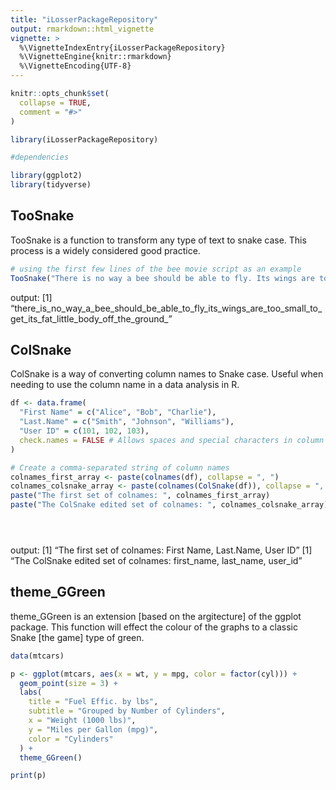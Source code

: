 ```yaml
---
title: "iLosserPackageRepository"
output: rmarkdown::html_vignette
vignette: >
  %\VignetteIndexEntry{iLosserPackageRepository}
  %\VignetteEngine{knitr::rmarkdown}
  %\VignetteEncoding{UTF-8}
---
```


```r
knitr::opts_chunk$set(
  collapse = TRUE,
  comment = "#>"
)
```

```r
library(iLosserPackageRepository)

#dependencies 

library(ggplot2)
library(tidyverse)
```
  
## TooSnake

TooSnake is a function to transform any type of text to snake case. This process is a widely considered good practice. 

```r
# using the first few lines of the bee movie script as an example
TooSnake("There is no way a bee should be able to fly. Its wings are too small to get its fat little body off the ground.")

```

output:
[1] "there_is_no_way_a_bee_should_be_able_to_fly_its_wings_are_too_small_to_get_its_fat_little_body_off_the_ground_"  
  
  
  
## ColSnake
ColSnake is a way of converting column names to Snake case. Useful when needing to use the column name in a data analysis in R.


```r
df <- data.frame(
  "First Name" = c("Alice", "Bob", "Charlie"),
  "Last.Name" = c("Smith", "Johnson", "Williams"),
  "User ID" = c(101, 102, 103),
  check.names = FALSE # Allows spaces and special characters in column names
)

# Create a comma-separated string of column names
colnames_first_array <- paste(colnames(df), collapse = ", ")
colnames_colsnake_array <- paste(colnames(ColSnake(df)), collapse = ", ")
paste("The first set of colnames: ", colnames_first_array)
paste("The ColSnake edited set of colnames: ", colnames_colsnake_array)





```

output:
[1] "The first set of colnames:  First Name, Last.Name, User ID"
[1] "The ColSnake edited set of colnames:  first_name, last_name, user_id"


## theme_GGreen
theme_GGreen is an extension [based on the argitecture] of the ggplot package. This function will effect the colour of the graphs to a classic Snake [the game] type of green.

```r
data(mtcars)

p <- ggplot(mtcars, aes(x = wt, y = mpg, color = factor(cyl))) +
  geom_point(size = 3) +
  labs(
    title = "Fuel Effic. by lbs",
    subtitle = "Grouped by Number of Cylinders",
    x = "Weight (1000 lbs)",
    y = "Miles per Gallon (mpg)",
    color = "Cylinders"
  ) +
  theme_GGreen()

print(p)

```


```r
```

